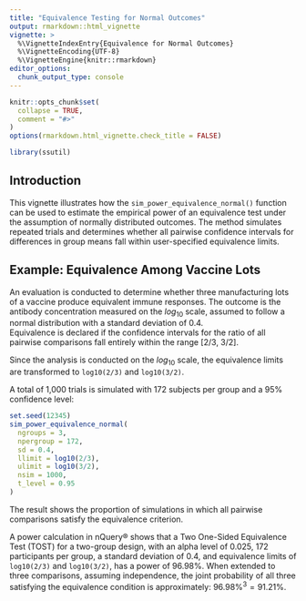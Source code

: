 ```yaml
---
title: "Equivalence Testing for Normal Outcomes"
output: rmarkdown::html_vignette
vignette: >
  %\VignetteIndexEntry{Equivalence for Normal Outcomes}
  %\VignetteEncoding{UTF-8}
  %\VignetteEngine{knitr::rmarkdown}
editor_options: 
  chunk_output_type: console
---
```


```r
knitr::opts_chunk$set(
  collapse = TRUE,
  comment = "#>"
)
options(rmarkdown.html_vignette.check_title = FALSE)
```


```r
library(ssutil)
```

## Introduction

This vignette illustrates how the `sim_power_equivalence_normal()` function can
be used to estimate the empirical power of an equivalence test under the 
assumption of normally distributed outcomes. The method simulates repeated 
trials and determines whether all pairwise confidence intervals for differences
in group means fall within user-specified equivalence limits.

## Example: Equivalence Among Vaccine Lots

An evaluation is conducted to determine whether three manufacturing lots of a 
vaccine produce equivalent immune responses. The outcome is the antibody 
concentration measured on the $log_{10}$  scale, assumed to follow a normal 
distribution with a standard deviation of 0.4.  
Equivalence is declared if the confidence intervals for the ratio of all 
pairwise comparisons fall entirely within the range [2/3, 3/2].

Since the analysis is conducted on the $log_{10}$ scale, the equivalence limits
are transformed to `log10(2/3)` and `log10(3/2)`.

A total of 1,000 trials is simulated with 172 subjects per group and a 95% 
confidence level:

```r
set.seed(12345)
sim_power_equivalence_normal(
  ngroups = 3,
  npergroup = 172,
  sd = 0.4,
  llimit = log10(2/3),
  ulimit = log10(3/2),
  nsim = 1000,
  t_level = 0.95
)
```

The result shows the proportion of simulations in which all pairwise comparisons
satisfy the equivalence criterion.

A power calculation in nQuery® shows that a Two One-Sided Equivalence Test (TOST) 
for a two-group design, with an alpha level of 0.025, 172 participants per group, 
a standard deviation of 0.4, and equivalence limits of `log10(2/3)` and 
`log10(3/2)`, has a power of 96.98%.  When extended to three comparisons, 
assuming independence, the joint probability  of all three satisfying the
equivalence condition is approximately:  $96.98\%^3 = 91.21\%$.
